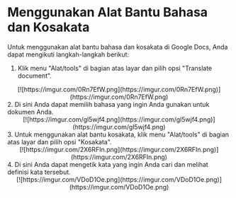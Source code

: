 # Menggunakan Alat Bantu Bahasa dan Kosakata
Untuk menggunakan alat bantu bahasa dan kosakata di Google Docs, Anda dapat
mengikuti langkah-langkah berikut:
1. Klik menu &quot;Alat/tools&quot; di bagian atas layar dan pilih opsi &quot;Translate document&quot;.
<div align = "center">
[![https://imgur.com/0Rn7EfW.png](https://imgur.com/0Rn7EfW.png)](https://imgur.com/0Rn7EfW.png)
</div>
    2. Di sini Anda dapat memilih bahasa yang ingin Anda gunakan untuk dokumen
Anda.
<div align = "center">
[![https://imgur.com/gl5wjf4.png](https://imgur.com/gl5wjf4.png)](https://imgur.com/gl5wjf4.png)
</div>
    3. Untuk menggunakan alat bantu kosakata, klik menu &quot;Alat/tools&quot; di bagian atas
layar dan pilih opsi &quot;Kosakata&quot;.
<div align = "center">
[![https://imgur.com/2X6RFIn.png](https://imgur.com/2X6RFIn.png)](https://imgur.com/2X6RFIn.png)
</div>
    4. Di sini Anda dapat mengetik kata yang ingin Anda cari dan melihat definisi kata
tersebut.
<div align = "center">
[![https://imgur.com/VDoD1Oe.png](https://imgur.com/VDoD1Oe.png)](https://imgur.com/VDoD1Oe.png)
</div>